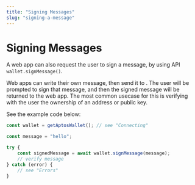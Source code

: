 ```yaml
---
title: "Signing Messages"
slug: "signing-a-message"
---
```


# Signing Messages

A web app can also request the user to sign a message, by using <CompanyName /> API `wallet.signMessage()`. 

Web apps can write their own message, then send it to <CompanyName />. The user will be prompted to sign that message, and then the signed message will be returned to the web app. The most common usecase for this is verifying with the user the ownership of an address or public key.

See the example code below:

```typescript
const wallet = getAptosWallet(); // see "Connecting"

const message = "hello";

try {
    const signedMessage = await wallet.signMessage(message);
    // verify message
} catch (error) {
    // see "Errors"
}
```